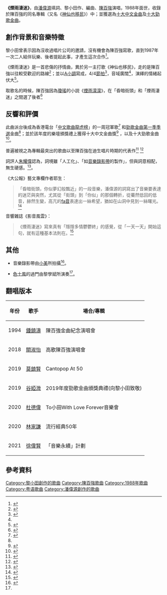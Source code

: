 {{Infobox song
| name          = 煙雨淒迷
| cover         = 
| cover_size    = 
| alt           = 
| border        = 
| caption       = 
| type          = song
| artist        = 陳百強
| album         = 陳百強
| EP            = 
| language      = 粵語
| English_title = 
| A-side        = 
| B-side        = 
| written       = 1987年
| published     = 
| released      = 1988年2月
| format        = 
| recorded      = 1987年
| studio        = EMI Studio
| venue         = 香港
| genre         = [[粵語流行音樂|粵語流行音樂]]
| length        = {{Duration|m=4|s=24}} 
| label         = [[迪生唱片|DMI唱片 (香港)]]
| writer        = 
| composer      = [[黎小田|黎小田]]
| lyricist      = [[潘偉源|潘偉源]]
| arranger      = 黎小田
| producer      = 陳百強、王醒陶
| chronology    = 
| prev_title    = [[我的故事_(歌曲)|我的故事]]
| prev_year     = 1987
| next_title    = [[一生何求_(陳百強歌曲)|一生何求]]
| next_year     = 1989
| tracks        = 
| misc          = 
}}
'''《煙雨淒迷》'''，由[[潘偉源|潘偉源]]填詞、黎小田作、編曲、[[陳百強|陳百強]]演唱，1988年面世，收錄於陳百強的同名專輯（又名《[[神仙也移民|神仙也移民]]》）中；並獲選為[[1988年度十大中文金曲得獎名單|十大中文金曲]]及[[1988年度十大勁歌金曲得獎名單|十大勁歌金曲]]。

==創作背景和音樂特徵==
黎小田曾表示因為沒收過唱片公司的邀請，沒有機會為陳百強寫歌，直到1987年一次二人結伴玩樂、後者提起此事，才產生這次合作<ref name="黎">{{Cite AV media notes |title=小田製樂 黎小田特強流行經典五十 |artist= |year=2018 |notestitle= |url= |accessdate= |first= |last= |authorlink= |first2= |last2= |authorlink2= |page= |pages= |type=CD BOOKLET |publisher=環球唱片 |id= |location=HK |ref=}}</ref>。

《煙雨淒迷》是一首悲傷的抒情曲，異於另一主打歌《神仙也移民》，走的是陳百強以往較受歡迎的路線<ref>{{Cite book|edition=Xianggang di yi ban|title=Ye hua Gang yue 2 : you Yue yu ge, ta men jiu hui he wo men tong zai : tian ci ren x tian wang ju xing x jin ge jin qu = The taste of Hong Kong pop music 2|url=https://www.worldcat.org/oclc/923172736|date=2015 nian 8 yue|location=Xianggang|isbn=978-988-8284-97-9|oclc=923172736|first=Yan|last=He|last2=何言|page=284}}</ref>；並以[[A小調|A小調]]寫成，4/4[[節拍|節拍]]<ref>{{Cite book|title=黎小田經典作品鋼琴樂譜|publisher=NEW CENTURY WORKSHOP|year=2012|pages=12}}</ref>，音域廣闊<ref name="青年"/>，演繹的情緒起伏大<ref>{{Cite news|url=https://hd.stheadline.com/life/hotpicks/20200923/692637/%E7%94%9F%E6%B4%BB%E6%B6%88%E8%B2%BB-Hotpicks-%E6%AD%8C%E6%A8%82%E4%BA%BA%E7%94%9F|title=歌樂人生|author=黃國恩|date=2020-09-23|work=頭條日報|accessdate=2021-03-16|archive-date=2020-10-31|archive-url=https://web.archive.org/web/20201031132032/https://hd.stheadline.com/life/hotpicks/20200923/692637/%E7%94%9F%E6%B4%BB%E6%B6%88%E8%B2%BB-Hotpicks-%E6%AD%8C%E6%A8%82%E4%BA%BA%E7%94%9F|dead-url=no}}</ref>。

取歌名的時候，陳百強因為[[瓊瑤|瓊瑤]]的小説《[[煙雨濛濛|煙雨濛濛]]》，在「昏暗街頭」和「煙雨淒迷」之間選了後者<ref name="陳">{{Cite AV media notes |title=陳百強的創世記 Galaxy Back To Black 25 CD Box（Booklet）|artist= |year=2019 |notestitle= |url= |accessdate= |first= |last= |authorlink= |first2= |last2= |authorlink2= |page= |pages= |type=CD |publisher=環球唱片 |id= |location=HK |ref=}}</ref>

==反響和評價==
此曲派台後成為香港電台「[[中文歌曲龍虎榜|中文歌曲龍虎榜]]」的一周冠軍歌<ref name="cnhk">{{cite web|author1=黃志煒|url=https://repository.lib.cuhk.edu.hk/en/item/cuhk-317982|title=跨國唱片公司壟斷下之香港粤語流行樂壇|language=中文|date=1991|page=附錄附件(一)|accessdate=2020-05-24|archive-date=2020-08-23|archive-url=https://web.archive.org/web/20200823022917/https://repository.lib.cuhk.edu.hk/en/item/cuhk-317982|dead-url=no}}</ref>
和[[勁歌金曲優秀選|勁歌金曲第一季季選]]金曲<ref name="黎"/>；並於該年度的樂壇頒獎禮上獲得十大中文金曲獎<ref name="中文金曲">{{cite web|title=歷年十大中文金曲頒獎音樂會|url=http://rthk9.rthk.hk/classicschannel/goldsong.htm|website=RTHK|access-date=2020-03-04|archive-url=https://web.archive.org/web/20200420061341/http://rthk9.rthk.hk/classicschannel/goldsong.htm|archive-date=2020-04-20|dead-url=no}}</ref>
，以及十大勁歌金曲<ref>{{Cite web|title=歷屆得獎名單 (1983年)|url=http://jsg.tvb.com/2012/final/history.php?yr=1988|access-date=2021-03-16|archive-date=2020-11-07|archive-url=https://web.archive.org/web/20201107174649/http://jsg.tvb.com/2012/final/history.php?yr=1988|dead-url=no}}</ref>。

普遍被視之為專輯最突出的歌曲以至陳百強在迪生唱片時期的代表作<ref name="青年">{{cite magazine |date=1988-03-31 |title=讀者碟評：我對陳百強新大碟評價|url= |magazine=青年週報 |location=香港}}</ref> <ref>{{Cite book|edition=Chu ban|title=Zhe yang yi qi Chen Baiqiang = In menory of Danny Chan|url=https://www.worldcat.org/oclc/1115133161|date=2019|location=Xianggang|isbn=978-988-8573-30-1|oclc=1115133161|first=Guo'en|last=Huang|last2=黃國恩}}</ref>

詞評人[[朱耀偉|朱耀偉]]認為，詞境雖「人工化」、「如[[音樂錄影帶|音樂錄影帶]]的製作」，但與詞意相配，無生硬感。<ref>{{Cite book|title=Xiang gang yue yu liu xing ge ci yan jiu : Ba shi nian dai zhong qi zhi jiu shi nian dai zhong qi / .|url=https://www.worldcat.org/oclc/1129693661|publisher=Liang guang wen hua you xian gong si|date=2016|location=Xianggang|isbn=978-988-8365-30-2|oclc=1129693661|last=Zhu,Yaowei.|last2=朱耀伟.|page=129}}</ref>。

《大公報》藝文專欄作者耶生：<blockquote>「昏暗街頭，你似夢幻般飄近」的一段音樂，潘偉源的詞寫出了音樂要表達的迷茫與突然，尤其從「街頭」到「你似」的那個轉折，從驀然低回的低音，赫然生變，高亢的[[音名|fa音]]表達出一絲希望，猶如在山洞中見到一絲曙光。<ref>{{Cite news|url=http://www.takungpao.com/culture/237141/2019/1205/385531.html|title=小田回憶|author=耶生|date=2019-12-05|work=大公報}}</ref></blockquote>

音響雜誌《影音風雲》：<blockquote>《煙雨淒迷》寫來真有「隱隱多情鬱鬱終」的感覺，從「一天一天」開始這句，就有這種基本法則在。<ref>{{cite magazine |author= |date=2003年11月 |title=陳百強作品統論|url= |magazine=影音風雲 |location=馬來西亞 |publisher=星洲日報 |page= |access-date= }}</ref></blockquote>

==其他==
*音樂錄影帶由[[小美_(香港)|小美]]所拍攝<ref>{{Cite news|title=陳百強心事眼內藏|author=小美|date=2007-06-18|work=蘋果日報}}</ref>。

*[[薩氏管|色士風]]的過門由黎學斌所演奏<ref name="黎"/>。

==翻唱版本==
{| class="wikitable"
! 年份
! 歌手
! 場合/專輯
|-
| 1994
| [[鍾鎮濤|鍾鎮濤]]
| 陳百強金曲紀念演唱會
|-
| 2018
| [[關淑怡|關淑怡]]
| 高歌陳百強演唱會
|-
| 2019
| [[莫鎮賢|莫鎮賢]]
| Cantopop At 50
|-
| 2019
| [[谷婭溦|谷婭溦]]
| 2019年度勁歌金曲頒獎典禮(向黎小田致敬)
|-
| 2020
| [[杜德偉|杜德偉]]
| To小田With Love Forever音樂會
|-
| 2020
| [[林家謙|林家謙]]
| 流行經典50年
|-
| 2021
| [[徐偉賢|徐偉賢]]
| 「音樂永續」計劃
|}

==參考資料==
{{reflist|2}}

{{陳百強}}
[[Category:黎小田創作的歌曲|Category:黎小田創作的歌曲]]
[[Category:陳百強歌曲|Category:陳百強歌曲]]
[[Category:1988年歌曲|Category:1988年歌曲]]
[[Category:粤语歌曲|Category:粤语歌曲]]
[[Category:潘偉源創作的歌曲|Category:潘偉源創作的歌曲]]